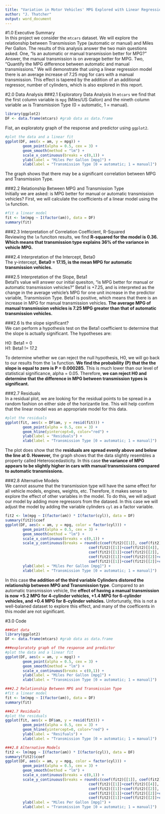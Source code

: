 ```yaml
---
title: "Variation in Motor Vehicles' MPG Explored with Linear Regression"
author: "J. Thatcher"
output: word_document
---
```

#1.0 Executive Summary  
In this project we consider the `mtcars` dataset. We will explore the relationship between Transmission Type (automatic or manual) and Miles Per Gallon. The results of this analysis answer the two main questions asked. One, "Is an automatic or manual transmission better for MPG?" Answer, the manual transmission is on average better for MPG. Two, "Quantify the MPG difference between automatic and manual transmissions." We will demonstrate that using a linear regression model there is an average increase of 7.25 mpg for cars with a manual transmission.  This effect is tapered by the addition of an additional regressor, number of cylinders, which is also explored in this report.

#2.0 Data Analysis
###2.1 Exploratory Data Analysis
In `mtcars` we find that the first column variable is `mpg` (Miles/US Gallon) and the nineth column variable `am` is Transmission Type (0 = automatic, 1 = manual).  

```r
library(ggplot2)
DF <- data.frame(mtcars) #grab data as data.frame
```

Fist, an exploratoty graph of the response and predictor using `ggplot2`.  

```r
#plot the data and a linear fit
ggplot(DF, aes(x = am, y = mpg)) + 
        geom_point(alpha = 0.5, cex = 3) + 
        geom_smooth(method = "lm") +
        scale_x_continuous(breaks = c(0,1)) +
        ylab(label = "Miles Per Gallon [mpg]") +
        xlab(label = "Transmission Type [0 = automatic; 1 = manual]")
```

The graph shows that there may be a significant correlation between MPG and Transmission Type.  

###2.2 Relationship Between MPG and Transmission Type  
Initially we are asked: is MPG better for manual or automatic transmission vehicles? First, we will calculate the coefficients of a linear model using the `lm` function.  

```r
#fit a linear model
fit <- lm(mpg ~ I(factor(am)), data = DF)
summary(fit)
```

###2.3 Interpretation of Correlation Coefficient, R-Squared  
Reviewing the `lm` funciton results, we find **R-squared for the model is 0.36. Which means that transmission type explains 36% of the variance in vehicle MPG.**  

###2.4 Interpretation of the Intercept, Beta0  
The y-intercept, **Beta0 = 17.15, is the mean MPG for automatic transmission vehicles.**  

###2.5 Interpretation of the Slope, Beta1  
Beta1's value will answer our initial quesiton, "is MPG better for manual or automatic transmission vehicles?" Beta1 is +7.25, and is interpreted as the change in the average vehicle's MPG for one unit increase in the predictor variable, Transmission Type. Beta1 is positive, which means that there is an increase in MPG for manual transmission vehicles. **The average MPG of manual transmission vehicles is 7.25 MPG greater than that of automatic transmission vehicles.**  

###2.6 Is the slope significant?  
We can perform a hypothesis test on the Beta1 coefficient to determine that the slope is actually significant. The hypotheses are:  

H0: Beta1  = 0  
H1: Beta1 != 17.2  

To determine whether we can reject the null hypothesis, H0, we will go back to our results from the `lm` function. **We find the probability (P) that the the slope is equal to zero is P = 0.000285.** This is much lower than our level of statistical significance, alpha = 0.05. Therefore, **we can reject H0 and determine that the difference in MPG between transmission types is significant.**  

###2.7 Residuals  
In a residual plot, we are looking for the residual points to be spread in a random fashion on either side of the horizantle line. This will help confirm that the linear model was an appropriate model for this data.  

```r
#plot the residuals
ggplot(fit, aes(x = DF$am, y = resid(fit))) + 
        geom_point(alpha = 0.5, cex = 3) + 
        geom_hline(yintercept=0, color="red") +
        ylab(label = "Residuals") +
        xlab(label = "Transmission Type [0 = automatic; 1 = manual]")
```

The plot does show that the **residuals are spread evenly above and below the line at 0. However,** the graph shows that the data slightly resembles a property called Heteroscedasticity. In this case **the variance of MPG appears to be slightly higher in cars with manual transmissions compared to automatic transmissions.**  

###2.8 Alternative Models  
We cannot assume that the transmission type will have the same effect for all vehicle models, engines, weights, etc. Therefore, it makes sense to explore the effect of other variables in the model.  To do this, we will adjust our model by adding more regressors from the datased. In this case we will adjust the model by adding the variable cylinders `cyl` as a factor variable.  

```r
fit2 <- lm(mpg ~ I(factor(am)) * I(factor(cyl)), data = DF)
summary(fit2)$coef
ggplot(DF, aes(x = am, y = mpg, color = factor(cyl))) + 
        geom_point(alpha = 0.5, cex = 3) + 
        geom_smooth(method = "lm") +
        scale_x_continuous(breaks = c(0,1)) +
        scale_y_continuous(breaks = round(c(coef(fit2)[[1]], coef(fit2)[[1]]+coef(fit2)[[3]], 
                                      coef(fit2)[[1]]+coef(fit2)[[4]],
                                      coef(fit2)[[1]]+coef(fit2)[[2]], 
                                      coef(fit2)[[1]]+coef(fit2)[[2]]+coef(fit2)[[3]]+coef(fit2)[[5]],
                                      coef(fit2)[[1]]+coef(fit2)[[2]]+coef(fit2)[[4]]+coef(fit2)[[6]]))) +
        ylab(label = "Miles Per Gallon [mpg]") +
        xlab(label = "Transmission Type [0 = automatic; 1 = manual]")
```

In this case **the addition of the third variable Cylinders distored the relationship between MPG and Transmission type**. Compared to an automatic transmission vehicle, the **effect of having a manual transmission is now +5.2 MPG for 4-cylinder vehicles, +1.4 MPG for 6-cylinder vehicles, and +0.4 MPG for 8-cylinder vehicles.** Unfortunatly, this is not a well-balaned dataset to explore this effect, and many of the coefficents in this model are not significant.

#3.0 Code  
```r
###Get data
library(ggplot2)
DF <- data.frame(mtcars) #grab data as data.frame

###exploratoty graph of the response and predictor
#plot the data and a linear fit
ggplot(DF, aes(x = am, y = mpg)) + 
        geom_point(alpha = 0.5, cex = 3) + 
        geom_smooth(method = "lm") +
        scale_x_continuous(breaks = c(0,1)) +
        ylab(label = "Miles Per Gallon [mpg]") +
        xlab(label = "Transmission Type [0 = automatic; 1 = manual]")

###2.2 Relationship Between MPG and Transmission Type
#fit a linear model
fit <- lm(mpg ~ I(factor(am)), data = DF)
summary(fit)

###2.7 Residuals
#plot the residuals
ggplot(fit, aes(x = DF$am, y = resid(fit))) + 
        geom_point(alpha = 0.5, cex = 3) + 
        geom_hline(yintercept=0, color="red") +
        ylab(label = "Resifuals") +
        xlab(label = "Transmission Type [0 = automatic; 1 = manual]")

###2.8 Alternative Models
fit2 <- lm(mpg ~ I(factor(am)) * I(factor(cyl)), data = DF)
summary(fit2)$coef
ggplot(DF, aes(x = am, y = mpg, color = factor(cyl))) + 
        geom_point(alpha = 0.5, cex = 3) + 
        geom_smooth(method = "lm") +
        scale_x_continuous(breaks = c(0,1)) +
        scale_y_continuous(breaks = round(c(coef(fit2)[[1]], coef(fit2)[[1]]+coef(fit2)[[3]], 
                                      coef(fit2)[[1]]+coef(fit2)[[4]],
                                      coef(fit2)[[1]]+coef(fit2)[[2]], 
                                      coef(fit2)[[1]]+coef(fit2)[[2]]+coef(fit2)[[3]]+coef(fit2)[[5]],
                                      coef(fit2)[[1]]+coef(fit2)[[2]]+coef(fit2)[[4]]+coef(fit2)[[6]]))) +
        ylab(label = "Miles Per Gallon [mpg]") +
        xlab(label = "Transmission Type [0 = automatic; 1 = manual]")
```